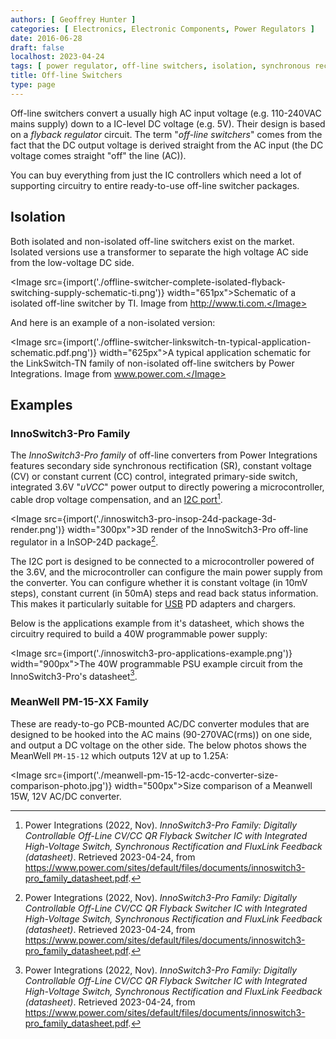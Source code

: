 ```yaml
---
authors: [ Geoffrey Hunter ]
categories: [ Electronics, Electronic Components, Power Regulators ]
date: 2016-06-28
draft: false
localhost: 2023-04-24
tags: [ power regulator, off-line switchers, isolation, synchronous rectification, SR, Power Integrations, PSU, "240VAC" ]
title: Off-line Switchers
type: page
---
```



Off-line switchers convert a usually high AC input voltage (e.g. 110-240VAC mains supply) down to a IC-level DC voltage (e.g. 5V). Their design is based on a _flyback regulator_ circuit. The term "_off-line switchers_" comes from the fact that the DC output voltage is derived straight from the AC input (the DC voltage comes straight "off" the line (AC)).

You can buy everything from just the IC controllers which need a lot of supporting circuitry to entire ready-to-use off-line switcher packages.

## Isolation

Both isolated and non-isolated off-line switchers exist on the market. Isolated versions use a transformer to separate the high voltage AC side from the low-voltage DC side.

<Image src={import('./offline-switcher-complete-isolated-flyback-switching-supply-schematic-ti.png')} width="651px">Schematic of a isolated off-line switcher by TI. Image from http://www.ti.com.</Image>

And here is an example of a non-isolated version:

<Image src={import('./offline-switcher-linkswitch-tn-typical-application-schematic.pdf.png')} width="625px">A typical application schematic for the LinkSwitch-TN family of non-isolated off-line switchers by Power Integrations. Image from www.power.com.</Image>

## Examples

### InnoSwitch3-Pro Family

The _InnoSwitch3-Pro family_ of off-line converters from Power Integrations features secondary side synchronous rectification (SR), constant voltage (CV) or constant current (CC) control, integrated primary-side switch, integrated 3.6V "$uVCC$" power output to directly powering a microcontroller, cable drop voltage compensation, and an [I2C port](/electronics/communication-protocols/i2c-communication-protocol/)[^bib-innoswitchpro-3-ds].

<Image src={import('./innoswitch3-pro-insop-24d-package-3d-render.png')} width="300px">3D render of the InnoSwitch3-Pro off-line regulator in a InSOP-24D package[^bib-innoswitchpro-3-ds].</Image>

The I2C port is designed to be connected to a microcontroller powered of the 3.6V, and the microcontroller can configure the main power supply from the converter. You can configure whether it is constant voltage (in 10mV steps), constant current (in 50mA) steps and read back status information. This makes it particularly suitable for [USB](/electronics/communication-protocols/usb-protocol/) PD adapters and chargers.

Below is the applications example from it's datasheet, which shows the circuitry required to build a 40W programmable power supply:

<Image src={import('./innoswitch3-pro-applications-example.png')} width="900px">The 40W programmable PSU example circuit from the InnoSwitch3-Pro's datasheet[^bib-innoswitchpro-3-ds].</Image>

### MeanWell PM-15-XX Family

These are ready-to-go PCB-mounted AC/DC converter modules that are designed to be hooked into the AC mains (90-270VAC(rms)) on one side, and output a DC voltage on the other side. The below photos shows the MeanWell `PM-15-12` which outputs 12V at up to 1.25A:

<Image src={import('./meanwell-pm-15-12-acdc-converter-size-comparison-photo.jpg')} width="500px">Size comparison of a Meanwell 15W, 12V AC/DC converter.</Image>

[^bib-innoswitchpro-3-ds]: Power Integrations (2022, Nov). _InnoSwitch3-Pro Family: Digitally Controllable Off-Line CV/CC QR Flyback Switcher IC with Integrated High-Voltage Switch, Synchronous Rectification and FluxLink Feedback (datasheet)_. Retrieved 2023-04-24, from https://www.power.com/sites/default/files/documents/innoswitch3-pro_family_datasheet.pdf.
